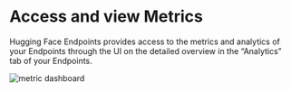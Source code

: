 # Access and view Metrics

Hugging Face Endpoints provides access to the metrics and analytics of your Endpoints through the UI on the detailed overview in the “Analytics” tab of your Endpoints. 

<img src="https://github.com/huggingface/hf-endpoints-documentation/blob/main/assets/10_metric.png" alt="metric dashboard" />

